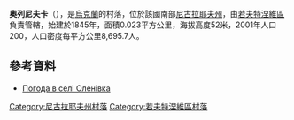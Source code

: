 {{coord|46|56|10|N|32|18|13|E|scale:100000|display=title}}

'''奧列尼夫卡'''（{{lang-uk|Оленівка}}），是[[烏克蘭|烏克蘭]]的村落，位於該國南部[[尼古拉耶夫州|尼古拉耶夫州]]，由[[若夫特涅維區|若夫特涅維區]]負責管轄，始建於1845年，面積0.023平方公里，海拔高度52米，2001年人口200，人口密度每平方公里8,695.7人。

==參考資料==
* [http://weather.in.ua/ua/nikolaevskaja/18852 Погода в селі Оленівка] {{Wayback|url=http://weather.in.ua/ua/nikolaevskaja/18852 |date=20160607134847 }}

[[Category:尼古拉耶夫州村落|Category:尼古拉耶夫州村落]]
[[Category:若夫特涅維區村落|Category:若夫特涅維區村落]]


{{Mykolaiv-geo-stub}}